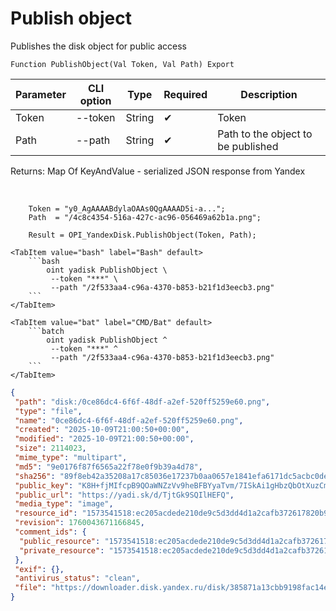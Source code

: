 ﻿---
sidebar_position: 1
description: Publish object and other functions to work with Yandex Disk in the Open Integration Package, a free open-source integration library for 1C:Enterprise 8, OneScript and CLI
keywords: [1C, 1С, 1С:Enterprise, 1С:Enterprise 8.3, API, Integration, Services, Exchange, OneScript, CLI, Yandex Disk]
---


# Publish object
 Publishes the disk object for public access



`Function PublishObject(Val Token, Val Path) Export`

  | Parameter | CLI option | Type | Required | Description |
  |-|-|-|-|-|
  | Token | --token | String | &#x2714; | Token |
  | Path | --path | String | &#x2714; | Path to the object to be published |

  
  Returns:  Map Of KeyAndValue - serialized JSON response from Yandex

<br/>



```bsl title="1C:Enterprise/OneScript code example"
    Token = "y0_AgAAAABdylaOAAs0QgAAAAD5i-a...";
    Path  = "/4c8c4354-516a-427c-ac96-056469a62b1a.png";

    Result = OPI_YandexDisk.PublishObject(Token, Path);
```
 

 <Tabs>
  
    <TabItem value="bash" label="Bash" default>
        ```bash
            oint yadisk PublishObject \
             --token "***" \
             --path "/2f533aa4-c96a-4370-b853-b21f1d3eecb3.png"
        ```
    </TabItem>
  
    <TabItem value="bat" label="CMD/Bat" default>
        ```batch
            oint yadisk PublishObject ^
             --token "***" ^
             --path "/2f533aa4-c96a-4370-b853-b21f1d3eecb3.png"
        ```
    </TabItem>
</Tabs>


```json title="Result"
{
 "path": "disk:/0ce86dc4-6f6f-48df-a2ef-520ff5259e60.png",
 "type": "file",
 "name": "0ce86dc4-6f6f-48df-a2ef-520ff5259e60.png",
 "created": "2025-10-09T21:00:50+00:00",
 "modified": "2025-10-09T21:00:50+00:00",
 "size": 2114023,
 "mime_type": "multipart",
 "md5": "9e0176f87f6565a22f78e0f9b39a4d78",
 "sha256": "89f8eb42a35208a17c85036e17237b0aa0657e1841efa6171dc5acbc0dea9e18",
 "public_key": "K8H+fjMIfcpB9QOaWNZzVv9heBFBYyaTvm/7ISkAi1gHbzQbOtXuzCmvjP+NzUXWq/J6bpmRyOJonT3VoXnDag==",
 "public_url": "https://yadi.sk/d/TjtGk9SQIlHEFQ",
 "media_type": "image",
 "resource_id": "1573541518:ec205acdede210de9c5d3dd4d1a2cafb372617820b96ae3d470bf2b702643a45",
 "revision": 1760043671166845,
 "comment_ids": {
  "public_resource": "1573541518:ec205acdede210de9c5d3dd4d1a2cafb372617820b96ae3d470bf2b702643a45",
  "private_resource": "1573541518:ec205acdede210de9c5d3dd4d1a2cafb372617820b96ae3d470bf2b702643a45"
 },
 "exif": {},
 "antivirus_status": "clean",
 "file": "https://downloader.disk.yandex.ru/disk/385871a13cbb9198fac14e53b795616a09b72c2d36f7354762b3151895683641/68e85ad7/Kdpe3dFisZLPovVA4r-aBmpkby3AOQiLsayEHYapOMw2ylFGSbZZrsWtGPTvHxG_-QDrqSGFBOOsS3b3gKT1zA%3D%3D?uid=1573541518&filename=0ce86dc4-6f6f-48df-a2ef-520ff5259e60.png&disposition=attachment&hash=&limit=0&content_type=multipart&owner_uid=1573541518&fsize=2114023&hid=03d7263840468e281bd0b238a26e7d0d&media_type=image&tknv=v3&etag=9e0176f87f6565a22f78e0f9b39a4d78"
}
```
